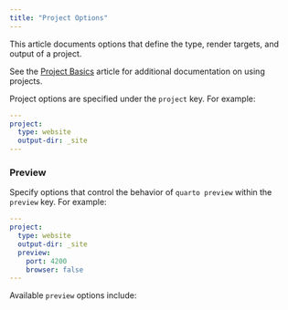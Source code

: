 ```yaml
---
title: "Project Options"
---
```


This article documents options that define the type, render targets, and output of a project.

See the [Project Basics](../../projects/quarto-projects.qmd) article for additional documentation on using projects.

Project options are specified under the `project` key. For example:

``` yaml
---
project:
  type: website
  output-dir: _site
---
```

::: {#table-project}
:::

### Preview

Specify options that control the behavior of `quarto preview` within the `preview` key. For example:

``` yaml
---
project:
  type: website
  output-dir: _site
  preview:
    port: 4200
    browser: false
---
```

Available `preview` options include:

::: {#table-preview}
:::

